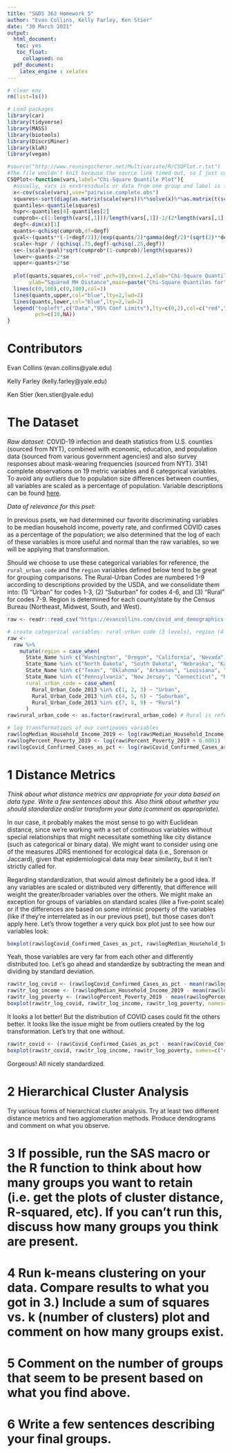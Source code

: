 ```yaml
---
title: "S&DS 363 Homework 5"
author: "Evan Collins, Kelly Farley, Ken Stier"
date: "30 March 2021"
output:
  html_document:
   toc: yes
   toc_float:
     collapsed: no
  pdf_document:
    latex_engine : xelatex
---
```


```r
# clear env
rm(list=ls())

# Load packages
library(car)
library(tidyverse)
library(MASS)
library(biotools)
library(DiscriMiner)
library(klaR)
library(vegan)

#source("http://www.reuningscherer.net/Multivariate/R/CSQPlot.r.txt")
#The file wouldn't knit because the source link timed out, so I just copied the contents to run natively:
CSQPlot<-function(vars,label="Chi-Square Quantile Plot"){
  #usually, vars is xxx$residuals or data from one group and label is for plot
  x<-cov(scale(vars),use="pairwise.complete.obs")
  squares<-sort(diag(as.matrix(scale(vars))%*%solve(x)%*%as.matrix(t(scale(vars)))))
  quantiles<-quantile(squares)
  hspr<-quantiles[4]-quantiles[2]
  cumprob<-c(1:length(vars[,1]))/length(vars[,1])-1/(2*length(vars[,1]))
  degf<-dim(x)[1]
  quants<-qchisq(cumprob,df=degf)
  gval<-(quants**(-1+degf/2))/(exp(quants/2)*gamma(degf/2)*(sqrt(2)**degf))
  scale<-hspr / (qchisq(.75,degf)-qchisq(.25,degf))
  se<-(scale/gval)*sqrt(cumprob*(1-cumprob)/length(squares))
  lower<-quants-2*se
  upper<-quants+2*se
  
  plot(quants,squares,col='red',pch=19,cex=1.2,xlab="Chi-Square Quantiles",
       ylab="Squared MH Distance",main=paste("Chi-Square Quantiles for",label),ylim=range(upper,lower, squares) , xlim=range(c(0,quants)))
  lines(c(0,100),c(0,100),col=1)
  lines(quants,upper,col="blue",lty=2,lwd=2)
  lines(quants,lower,col="blue",lty=2,lwd=2)
  legend("topleft",c("Data","95% Conf Limits"),lty=c(0,2),col=c("red","blue"),lwd=c(2,2),
         pch=c(19,NA))
}
```

# Contributors

Evan Collins (evan.collins@yale.edu)

Kelly Farley (kelly.farley@yale.edu)

Ken Stier (ken.stier@yale.edu)

# The Dataset

*Raw dataset:*
COVID-19 infection and death statistics from U.S. counties (sourced from NYT), combined with economic, education, and population data (sourced from various government agencies) and also survey responses about mask-wearing frequencies (sourced from NYT). 3141 complete observations on 19 metric variables and 6 categorical variables. To avoid any outliers due to population size differences between counties, all variables are scaled as a percentage of population. Variable descriptions can be found [here](http://evancollins.com/variable_descriptions.html).

*Data of relevance for this pset:*

In previous psets, we had determined our favorite discriminating variables to be median household income, poverty rate, and confirmed COVID cases as a percentage of the population; we also determined that the log of each of these variables is more useful and normal than the raw variables, so we will be applying that transformation.

Should we choose to use these categorical variables for reference, the `rural_urban_code` and the `region` variables defined below tend to be great for grouping comparisons. The Rural-Urban Codes are numbered 1-9 according to descriptions provided by the USDA, and we consolidate them into: (1) "Urban" for codes 1-3, (2) "Suburban" for codes 4-6, and (3) "Rural" for codes 7-9. Region is determined for each county/state by the Census Bureau (Northeast, Midwest, South, and West).

```r
raw <- readr::read_csv("https://evancollins.com/covid_and_demographics.csv")

# create categorical variables: rural-urban code (3 levels), region (4 variables)
raw <- 
  raw %>%
    mutate(region = case_when(
      State_Name %in% c("Washington", "Oregon", "California", "Nevada", "Idaho", "Montana", "Utah", "Arizona", "Wyoming", "Colorado", "New Mexico", "Alaska", "Hawaii") ~ "West",
      State_Name %in% c("North Dakota", "South Dakota", "Nebraska", "Kansas", "Minnesota", "Iowa", "Missouri", "Wisconsin", "Illinois", "Michigan", "Indiana", "Ohio") ~ "Midwest",
      State_Name %in% c("Texas", "Oklahoma", "Arkansas", "Louisiana", "Mississippi", "Tennessee", "Kentucky", "Alabama", "Georgia", "Florida", "South Carolina", "North Carolina", "Virginia", "West Virginia", "District of Columbia", "Delaware", "Maryland") ~ "South",
      State_Name %in% c("Pennsylvania", "New Jersey", "Connecticut", "Rhode Island", "Massachusetts", "New Hampshire", "Vermont", "Maine", "New York") ~ "Northeast"),
      rural_urban_code = case_when(
        Rural_Urban_Code_2013 %in% c(1, 2, 3) ~ "Urban",
        Rural_Urban_Code_2013 %in% c(4, 5, 6) ~ "Suburban",
        Rural_Urban_Code_2013 %in% c(7, 8, 9) ~ "Rural")
      )
raw$rural_urban_code <- as.factor(raw$rural_urban_code) # Rural is reference

# log transformations of our continuous variables
raw$logMedian_Household_Income_2019 <- log(raw$Median_Household_Income_2019 + 0.0001)
raw$logPercent_Poverty_2019 <- log(raw$Percent_Poverty_2019 + 0.0001)
raw$logCovid_Confirmed_Cases_as_pct <- log(raw$Covid_Confirmed_Cases_as_pct + 0.0001)
```

# 1 Distance Metrics

*Think about what distance metrics are appropriate for your data based on data type. Write a few sentences about this.  Also think about whether you should standardize and/or transform your data (comment as appropriate).*

In our case, it probably makes the most sense to go with Euclidean distance, since we're working with a set of continuous variables without special relationships that might necessitate something like city distance (such as categorical or binary data). We might want to consider using one of the measures JDRS mentioned for ecological data (i.e., Sorenson or Jaccard), given that epidemiological data may bear similarity, but it isn't strictly called for.

Regarding standardization, that would almost definitely be a good idea. If any variables are scaled or distributed very differently, that difference will weight the greater/broader variables over the others. We might make an exception for groups of variables on standard scales (like a five-point scale) or if the differences are based on some intrinsic property of the variables (like if they're interrelated as in our previous pset), but those cases don't apply here. Let's throw together a very quick box plot just to see how our variables look:

```r
boxplot(raw$logCovid_Confirmed_Cases_as_pct, raw$logMedian_Household_Income_2019, raw$logPercent_Poverty_2019, names=c("covid cases", "household income", "poverty rate"))
```

Yeah, those variables are very far from each other and differently distributed too. Let's go ahead and standardize by subtracting the mean and dividing by standard deviation.

```r
raw$tr_log_covid <- (raw$logCovid_Confirmed_Cases_as_pct - mean(raw$logCovid_Confirmed_Cases_as_pct)) / sd(raw$logCovid_Confirmed_Cases_as_pct)
raw$tr_log_income <- (raw$logMedian_Household_Income_2019 - mean(raw$logMedian_Household_Income_2019)) / sd(raw$logMedian_Household_Income_2019)
raw$tr_log_poverty <- (raw$logPercent_Poverty_2019 - mean(raw$logPercent_Poverty_2019)) / sd(raw$logPercent_Poverty_2019)
boxplot(raw$tr_log_covid, raw$tr_log_income, raw$tr_log_poverty, names=c("covid cases", "household income", "poverty rate"))
```

It looks a lot better! But the distribution of COVID cases could fit the others better. It looks like the issue might be from outliers created by the log transformation. Let's try that one without.

```r
raw$tr_covid <- (raw$Covid_Confirmed_Cases_as_pct - mean(raw$Covid_Confirmed_Cases_as_pct)) / sd(raw$Covid_Confirmed_Cases_as_pct)
boxplot(raw$tr_covid, raw$tr_log_income, raw$tr_log_poverty, names=c("covid cases", "household income", "poverty rate"))
```

Gorgeous! All nicely standardized.

# 2 Hierarchical Cluster Analysis
Try various forms of hierarchical cluster analysis.  Try at least two different distance metrics and two agglomeration methods.  Produce dendrograms and comment on what you observe.

# 3 If possible, run the SAS macro or the R function to think about how many groups you want to retain (i.e. get the plots of cluster distance, R-squared, etc).  If you can’t run this, discuss how many groups you think are present.  

# 4 Run k-means clustering on your data.  Compare results to what you got in 3.)  Include a sum of squares vs. k (number of clusters) plot and comment on how many groups exist.

# 5 Comment on the number of groups that seem to be present based on what you find above.

# 6 Write a few sentences describing your final groups.